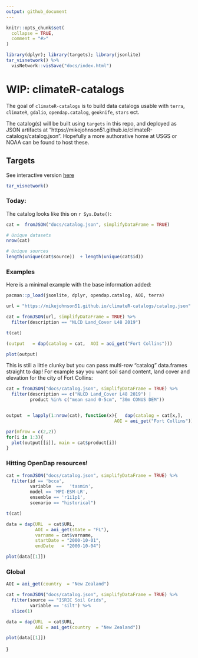 ```yaml
---
output: github_document
---
```


<!-- README.md is generated from README.Rmd. Please edit that file -->

```r
knitr::opts_chunk$set(
  collapse = TRUE,
  comment = "#>"
)

library(dplyr); library(targets); library(jsonlite)
tar_visnetwork() %>% 
  visNetwork::visSave("docs/index.html")

```

# WIP: climateR-catalogs

<!-- badges: start -->
<!-- badges: end -->

The goal of `climateR-catalogs` is to build data catalogs usable with `terra`, `climateR`, `gdalio`, `opendap.catalog`, `geoknife`, `stars` ect.

The catalog(s) will be built using `targets` in this repo, and deployed as JSON artifacts at "https://mikejohnson51.github.io/climateR-catalogs/catalog.json". Hopefully a more authorative home at USGS or NOAA can be found to host these.

## Targets

See interactive version [here](https://mikejohnson51.github.io/climateR-catalogs/)

```r
tar_visnetwork()
```

### Today:

The catalog looks like this on `r Sys.Date()`:

```r
cat =  fromJSON("docs/catalog.json", simplifyDataFrame = TRUE)

# Unique datasets
nrow(cat)

# Unique sources
length(unique(cat$source))  + length(unique(cat$id))  

```


### Examples

Here is a minimal example with the base information added:

```r
pacman::p_load(jsonlite, dplyr, opendap.catalog, AOI, terra)

url = "https://mikejohnson51.github.io/climateR-catalogs/catalog.json"

cat = fromJSON(url, simplifyDataFrame = TRUE) %>% 
  filter(description == "NLCD Land_Cover L48 2019")

t(cat)
```

```r
(output   = dap(catalog = cat,  AOI = aoi_get("Fort Collins")))

plot(output)

```

This is still a little clunky but you can pass multi-row "catalog" data.frames straight to 
dap! For example say you want soil sand content, land cover and elevation for the city of Fort Collins:

```r
cat = fromJSON("docs/catalog.json", simplifyDataFrame = TRUE) %>% 
  filter(description == c("NLCD Land_Cover L48 2019") |
         product %in% c("mean sand 0-5cm", "30m CONUS DEM"))


output  = lapply(1:nrow(cat), function(x){   dap(catalog = cat[x,],  
                                         AOI = aoi_get("Fort Collins")) })

par(mfrow = c(2,2))
for(i in 1:3){
  plot(output[[i]], main = cat$product[i])  
}  
```

### Hitting OpenDap resources!

```r
cat = fromJSON("docs/catalog.json", simplifyDataFrame = TRUE) %>% 
  filter(id == 'bcca', 
         variable  ==	'tasmin',	
         model == 'MPI-ESM-LR', 
         ensemble == 'r1i1p1',
         scenario == "historical") 

t(cat)

data = dap(URL  = cat$URL, 
           AOI = aoi_get(state = "FL"), 
           varname = cat$varname,
           startDate = "2000-10-01",
           endDate   = "2000-10-04")

plot(data[[1]])
```

### Global

```r
AOI = aoi_get(country  = "New Zealand")

cat = fromJSON("docs/catalog.json", simplifyDataFrame = TRUE) %>% 
  filter(source == "ISRIC Soil Grids",
         variable == 'silt') %>%
  slice(1)

data = dap(URL  = cat$URL, 
           AOI = aoi_get(country  = "New Zealand"))

plot(data[[1]])
````

}
